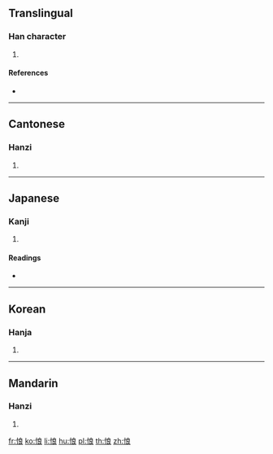 ==Translingual==

===Han character===
{{Han char|rn=61|rad=心|as=07|sn=10|four=93032|canj=PIAV|ids=⿰忄良}}

# {{defn|Han|sort=心07}}

====References====
* {{Han ref|kx=0388.150|dkj=10690|dj=0721.070|hdz=42307.030|uh=60A2|ud=24738|bh=D1A2|bd=53666}}

----

==Cantonese==

===Hanzi===
{{yue-hanzi|jyut=[[loeng6]], [[long5]]|y=leung6, long5}}

# {{defn|lang=yue|sort=心07}}

----

==Japanese==

===Kanji===
{{ja-kanji|grade=|rs=心07}}

# {{defn|lang=ja|sort=心07}}

====Readings====
* {{ja-readings|on=[[りょう]] (ryō), [[こう]] (kō)|kun=[[かなしむ]] (kanashimu)}}

----

==Korean==

===Hanja===
{{ko-hanja|hangeul=[[량]], [[양]]|eumhun=|rv=ryang, yang|mr=ryang, yang|y=lyang, yang}}

# {{defn|lang=ko|sort=心07}}

----

==Mandarin==

===Hanzi===
{{cmn-hanzi|pin=[[liàng]] ([[liang4]])|wg=liang<sup>4</sup>}}

# {{defn|lang=cmn|sort=心07}}

[[fr:悢]]
[[ko:悢]]
[[li:悢]]
[[hu:悢]]
[[pl:悢]]
[[th:悢]]
[[zh:悢]]